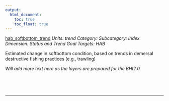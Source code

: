 ```yaml
---
output:
  html_document:
    toc: true
    toc_float: true
---
```


[hab_softbottom_trend](https://github.com/OHI-Science/bhi/blob/master/baltic/layers/hab_softbottom_trend_gl2018.csv)
*Units: trend*
*Category:*
*Subcategory:*
*Index Dimension: Status and Trend*
*Goal Targets: HAB*

Estimated change in softbottom condition, based on trends in demersal destructive fishing practices (e.g., trawling)

*Will add more text here as the layers are prepared for the BHI2.0*

<br>



<br>

--- 
